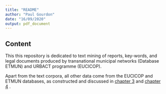 ```yaml
---
title: "README"
author: "Paul Gourdon"
date: "16/09/2020"
output: pdf_document
---
```


## Content

This this repository is dedicated to text mining of reports, key-words, and legal documents produced by transnational municipal networks (Database ETMUN) and URBACT programme (EUCICOP).

Apart from the text corpora, all other data come from the EUCICOP and ETMUN databases, as constructed and discussed in  [chapter 3](https://github.com/pgourdongeo/Chap3_LocationalAnalysis) and  [chapter 4](https://github.com/pgourdongeo/Chap4_NetworkAnalysis) .



